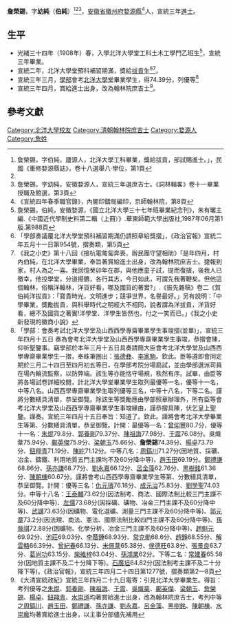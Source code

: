 {{明清人物信息框
| 姓名 = 詹榮錫
| 原名 =
| 圖片名稱=  
| 圖片大小 = 220px
| 圖片說明 =  
| 最高職務 = 翰林院庶吉士
| 國家 = 大清
| 爵位 =
| 籍貫 = [[安徽省|安徽省]][[徽州府|徽州府]][[婺源縣|婺源縣]]
| 族裔 =  
| 旗籍 =  
| 字號 = 字幼純
| 諡號 = 
| 出生日期 = 
| 出生地點 =  
| 逝世日期 =  
| 逝世地點 = 
| 墓葬 = 
| 配偶 =  
| 親屬 =  
| 出身 = 
* 宣統三年進士出身
| 經歷 = 
| 著作 = 《 》
*
*
*
}}

'''詹榮錫'''{{BD|？年||？年||catIdx=Z詹榮錫}}，字'''幼純'''（'''伯純'''）<ref>詹榮錫，字伯純，廬源人，北洋大學工科畢業，獎給拔貢，部試賜進士。」，民國《重修婺源縣誌》，卷十八選舉八·學位，第1頁</ref><ref name="我之小史" /><ref>詹榮錫，字幼純，安徽婺源人，宣統三年選庶吉士。《詞林輯畧》卷十一畢業授職及館選，第3頁</ref>，[[安徽省|安徽省]][[徽州府|徽州府]][[婺源縣|婺源縣]]<ref name="宣統四年春季職官錄">《宣統四年春季職官錄》，內閣印鑄局編印，京師翰林院，第8頁</ref>人，宣統三年[[進士|進士]]。

== 生平 ==
* 光緒三十四年（1908年）春，入學北洋大學堂工科土木工學門乙班生<ref>詹榮錫，伯純，安徽婺源，《國立北洋大學三十七年班畢業紀念刊》，朱有瓛主編.《中國近代學制史料第二輯（上冊）》.華東師範大學出版社,1987年06月第1版.第988頁</ref>，宣統三年畢業。
* 宣統二年，北洋大學堂預科補習期滿，獎給[[拔貢|拔貢]]生<ref>「學部奏議覆北洋大學堂預科補習期滿仍請照章給獎摺」，《政治官報》宣統二年五月十一日第954號，摺奏類，第5頁</ref><ref name="我之小史">《我之小史》第十八回《接杭電匍匐奔喪，辦民團守望相助》「是年四月，村內伯純，在北洋大學畢業，奉旨著賞給進士出身，改為翰林院庶吉士。捷報到家，村人為之一喜。我回憶癸卯年在郡，與他應童子試，提而復擯，後我人已徼幸，他投學堂，分道揚鑣，各行其志，今日如此，可謂先我著鞭矣。但他這個翰林，俗稱洋翰林，洋貨好看，哪及國貨的著實?」.《振先雜稿》卷二《賀伯純洋拔貢》：「寶貴時光，文明進步；競爭世界，名譽最好。」另有說明：「中學畢業，獎勵拔貢，與科舉時代之明經大不相同，說者謂為洋拔貢，洋貨好看，總不及國貨之著實!洋學堂、洋學生皆然也，付之一笑而已。」《我之小史 新發現的徽商小說》</ref>。
* 宣統三年三月，[[學部|學部]]會考[[北洋大學堂|北洋大學堂]]畢業學生，得74.39分，列優等<ref>「學部：會奏考試北洋大學堂及山西西學專齋畢業學生事竣摺(並單)」，宣統三年四月十五日 奏為會考北洋大學堂及山西西學專齋畢業學生事竣，恭摺會陳，仰祈聖鑒事。竊學部於本年三月十五日具奏請簡大臣會考北洋大學堂及山西西學專齋畢業學生一摺，奉硃筆圈出：[[張德彝|張德彝]]、[[李家駒|李家駒]]。欽此。臣等遵即會同定期於三月二十四日至四月初五等日，在學部考院分場扃試，並由學部選派司員在場內輪流監察，以防弊端。該生等亦能恪守場規，秩然有序。試畢，由臣等將各場試卷詳細校閱，計北洋大學堂畢業學生取列最優等一名，優等十一名，中等八名。山西西學專齋畢業學生取列優等三名，中等十八名，下等二名。謹將分數繕具清單，恭呈御覽。除該生等獎勵應由學部照章辦理外，所有臣等會考北洋大學堂及山西西學專齋畢業學生事竣緣由，謹恭摺具陳，伏乞皇上聖鑒。謹奏。宣統三年四月十五日奉旨：知道了。欽此。謹將會考北洋大學畢業生等第、分數繕具清單，恭呈御覽。計開：最優等一名：[[曾仰豐|曾仰豐]]80.7分，優等十一名：[[朱焜|朱焜]]79.8分、[[郭養剛|郭養剛]]79.37分、[[陳祖誨|陳祖誨]]77.98分、[[于震|于震]]76.08分。吳熾棻75.94分、[[鄺英傑|鄺英傑]]75.9分、[[梁朝玉|梁朝玉]]75.66分、'''詹榮錫'''74.39分、[[楊卓|楊卓]]73.79分、[[鈕翔青|鈕翔青]]71.19分、[[陳紽|陳紽]]71.12分。中等八名：[[周鎬川|周鎬川]]71.27分(因地質、採礦、冶金、鑄鐵、利用地質五門主課均不及60分降中等)、[[趙玉田|趙玉田]]69.19分。[[鄭禮謙|鄭禮謙]]68.86分、[[孫亦謙|孫亦謙]]68.77分、[[劉永嘉|劉永嘉]]66.12分、[[呂金藻|呂金藻]]62.76分、[[黑樹銘|黑樹銘]]61.36分、[[陳朝棟|陳朝棟]]60.67分。謹將會考山西西學專齋畢業學生等第、分數繕具清單，恭呈御覽。計開：優等三名：[[仇元璹|仇元璹]]76.18分、[[成元治|成元治]]75.83分、[[劉學聖|劉學聖]]74.03分。中等十八名：[[王泰輔|王泰輔]]73.62分(因法制考、商法、國際法制比較三門主課不及60分降中等)、[[左儒|左儒]]73.68分(因採礦、礦物、冶金三門主課不及60分降中等)、[[武講|武講]]73.63分(因礦物、電化選礦、測量三門主課不及60分降中等)、[[郭元章|郭元章]]73.2分(因法理、商法、憲法、國際法制比較四門主課不及60分降中等)、[[孫晉祺|孫晉祺]]72.88分(因礦物、化學分析、冶金三門主課不及60分降中等)、[[趙魁元|趙魁元]]69.92分、[[池莊|池莊]]69.03分、[[李蔭鍾|李蔭鍾]]68.93分、[[常克勛|常克勛]]68.6分、[[趙錚|趙錚]]68.55分、[[解雲輅|解雲輅]]66.39分、[[曾紀春|曾紀春]]66.13分、[[米佩棻|米佩棻]]65.38分、[[侯德旺|侯德旺]]63.8分、[[張景良|張景良]]63.7分、[[葛尚功|葛尚功]]63.15分、[[柴維梓|柴維梓]]63.04分、[[孫鴻業|孫鴻業]]62分。下等二名：[[常建春|常建春]]65.58分(因地質主課不及二十分降下等)。[[石廣垣|石廣垣]]64.82分(因法制考主課不及二十分降下等)。《政治官報》，宣統三年四月二十四日第1277號，摺奏類第2—8頁</ref>
* 宣統三年四月，賞給進士出身，改為翰林院庶吉士<ref>《大清宣統政紀》宣統三年四月二十九日電寄：引見北洋大學畢業生。得旨：考列優等之[[朱焜|朱焜]]、[[郭養剛|郭養剛]]、[[陳祖誨|陳祖誨]]、[[于震|于震]]、[[吳熾棻|吳熾棻]]、[[鄺英傑|鄺英傑]]、[[梁朝玉|梁朝玉]]、[[詹榮錫|詹榮錫]]、[[楊卓|楊卓]]、[[鈕翔青|鈕翔青]]、[[水崇遜|水崇遜]]均著賞給進士出身，改為翰林院庶吉士，考列中等之[[周鎬川|周鎬川]]、[[趙玉田|趙玉田]]、[[鄭禮謙|鄭禮謙]]、[[孫亦謙|孫亦謙]]、[[劉永嘉|劉永嘉]]、[[呂金藻|呂金藻]]、[[黑樹銘|黑樹銘]]、[[陳朝棟|陳朝棟]]、[[水崇龐|水崇龐]]均著賞給進士出身，以主事分部儘先補用</ref>。


==參考文獻==
{{Reflist|1}}

{{宣統三年游學畢業進士}}
{{DEFAULTSORT:Z詹榮錫}}
[[Category:北洋大學校友|Category:北洋大學校友]]
[[Category:清朝翰林院庶吉士|Category:清朝翰林院庶吉士]]
[[Category:婺源人|Category:婺源人]]
[[Category:詹姓|Category:詹姓]]